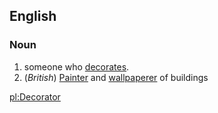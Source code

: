 ==English==

===Noun===
# someone who [[decorate]]s. 
# (''British'') [[Painter]] and [[wallpaper]]er of buildings

[[pl:Decorator]]